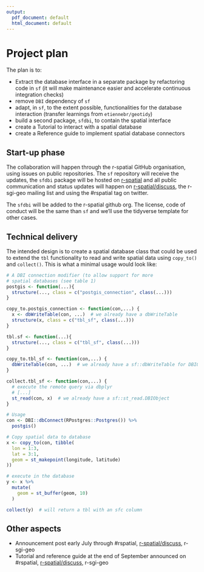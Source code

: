 ```yaml
---
output:
  pdf_document: default
  html_document: default
---
```

# Project plan

The plan is to:

- Extract the database interface in a separate package by refactoring code in `sf` (it will make maintenance easier and accelerate continuous integration checks)
- remove `DBI` dependency of `sf`
- adapt, in `sf`, to the extent possible, functionalities for the database interaction (transfer learnings from `etiennebr/geotidy`)
- build a second package, `sfdbi`, to contain the spatial interface
- create a Tutorial to interact with a spatial database
- create a Reference guide to implement spatial database connectors

## Start-up phase
<!--
Covering the planning phase, this section should provide a relatively detailed plan of how work will start on the project. This section is important because projects need to get up and running quickly.


 - [ ] Setting up collaboration platform inc. code for contributors etc.
 - [ ] Licence decisions
 - [ ] Reporting framework
-->

The collaboration will happen through the r-spatial GitHub organisation, using issues on public repositories. The `sf` repository will receive the updates, the `sfdbi` package will be hosted on [r-spatial](https://github.com/r-spatial) and all public communication and status updates will happen on [r-spatial/discuss](https://github.com/r-spatial/discuss), the r-sgi-geo mailing list and using the #rspatial tag on twitter.

The `sfdbi` will be added to the r-spatial github org. The license, code of conduct will be the same than `sf` and we'll use the tidyverse template for other cases.

## Technical delivery
<!--
Covering the actual delivery of the project this section should provide at least a high-level the implementation. 

Including target dates is really important as you need to be committed and the ISC need to have a means of tracking delivery
-->

The intended design is to create a spatial database class that could be used to extend the `tbl` functionality to read and write spatial data using `copy_to()` and `collect()`. 
This is what a minimal usage would look like:

```r
# A DBI connection modifier (to allow support for more 
# spatial databases (see table 1)
postgis <- function(...){
  structure(..., class = c("postgis_connection", class(...)))
}

copy_to.postgis_connection <- function(con,...) {
  x <- dbWriteTable(con, ...)  # we already have a dbWriteTable
  structure(x, class = c("tbl_sf", class(...)))
}

tbl.sf <- function(...){
  structure(..., class = c("tbl_sf", class(...)))
}

copy_to.tbl_sf <- function(con,...) {
  dbWriteTable(con, ...)  # we already have a sf::dbWriteTable for DBIObject
}

collect.tbl_sf <- function(con,...) {
  # execute the remote query via dbplyr
  # [...]
  st_read(con, x)  # we already have a sf::st_read.DBIObject
}

# Usage
con <- DBI::dbConnect(RPostgres::Postgres()) %>%
  postgis()

# Copy spatial data to database
x <- copy_to(con, tibble(
  lon = 1:3,
  lat = 3:1,
  geom = st_makepoint(longitude, latitude)
))

# execute in the database
y <- x %>% 
  mutate(
    geom = st_buffer(geom, 10)
  )

collect(y)  # will return a tbl with an sfc column
```

## Other aspects
<!--
Covering non-technical activities like on-going publicity, paper preparation, discussion groups etc. that might be required to facilitate successful delivery of the project.

 - [ ] Announcement post
 - [ ] Delivery blog post
 - [ ] Twitter
 - [ ] UseR!
 - [ ] ISC meetings
-->
- Announcement post early July through #rspatial, [r-spatial/discuss](https://github.com/r-spatial/discuss), r-sgi-geo
- Tutorial and reference guide at the end of September announced on #rspatial, [r-spatial/discuss](https://github.com/r-spatial/discuss), r-sgi-geo
